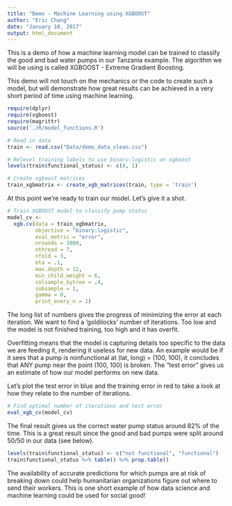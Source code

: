 ```yaml
---
title: "Demo - Machine Learning using XGBOOST"
author: "Eric Chang"
date: "January 18, 2017"
output: html_document
---
```


This is a demo of how a machine learning model can be trained to classify the good and bad water pumps in our Tanzania example. The algorithm we will be using is called XGBOOST - Extreme Gradient Boosting. 

This demo will not touch on the mechanics or the code to create such a model, but will demonstrate how great results can be achieved in a very short period of time using machine learning.

```r
require(dplyr)
require(xgboost)
require(magrittr)
source('./R/model_functions.R')

# Read in data
train <- read.csv("Data/demo_data_clean.csv")

# Relevel training labels to use binary:logistic on xgboost
levels(train$functional_status) <- c(0, 1)

# Create xgboost matrices
train_xgbmatrix <- create_xgb_matrices(train, type = 'train')
```

At this point we're ready to train our model. Let's give it a shot.

```r
# Train XGBOOST model to classify pump status
model_cv <- 
  xgb.cv(data = train_xgbmatrix,
         objective = "binary:logistic",
         eval_metric = "error",
         nrounds = 1000, 
         nthread = 7,
         nfold = 3,
         eta = .1,
         max.depth = 12,
         min_child_weight = 6,
         colsample_bytree = .4,
         subsample = 1,
         gamma = 0,
         print_every_n = 1)
```

The long list of numbers gives the progress of minimizing the error at each iteration. We want to find a 'goldilocks' number of iterations. Too low and the model is not finished training, too high and it has overfit.

Overfitting means that the model is capturing details too specific to the data we are feeding it, rendering it useless for new data. An example would be if it sees that a pump is nonfunctional at (lat, long) = (100, 100), it concludes that ANY pump near the point (100, 100) is broken. The "test error" gives us an estimate of how our model performs on new data.

Let's plot the test error in blue and the training error in red to take a look at how they relate to the number of iterations.

```r
# Find optimal number of iterations and test error
eval_xgb_cv(model_cv)
```

The final result gives us the correct water pump status around 82% of the time. This is a great result since the good and bad pumps were split around 50/50 in our data (see below).

```r
levels(train$functional_status) <- c("not functional", "functional")
train$functional_status %>% table() %>% prop.table()
```

The availability of accurate predictions for which pumps are at risk of breaking down could help humanitarian organizations figure out where to send their workers. This is one short example of how data science and machine learning could be used for social good!

